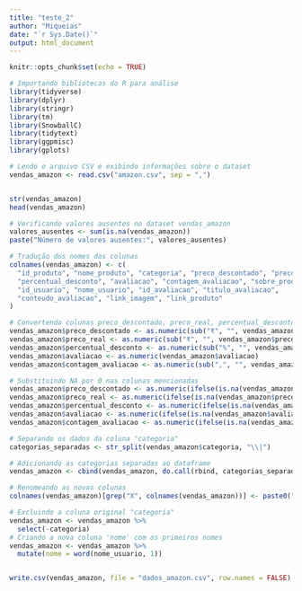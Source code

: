 ```yaml
---
title: "teste_2"
author: "Miqueias"
date: "`r Sys.Date()`"
output: html_document
---
```


```r
knitr::opts_chunk$set(echo = TRUE)
```


```r
# Importando bibliotecas do R para análise
library(tidyverse)
library(dplyr)
library(stringr)
library(tm)
library(SnowballC)
library(tidytext)
library(ggpmisc)
library(gplots)

# Lendo o arquivo CSV e exibindo informações sobre o dataset
vendas_amazon <- read.csv("amazon.csv", sep = ",")


str(vendas_amazon)
head(vendas_amazon)

# Verificando valores ausentes no dataset vendas_amazon
valores_ausentes <- sum(is.na(vendas_amazon))
paste("Número de valores ausentes:", valores_ausentes)

# Tradução dos nomes das colunas
colnames(vendas_amazon) <- c(
  "id_produto", "nome_produto", "categoria", "preco_descontado", "preco_real", 
  "percentual_desconto", "avaliacao", "contagem_avaliacao", "sobre_produto", 
  "id_usuario", "nome_usuario", "id_avaliacao", "titulo_avaliacao", 
  "conteudo_avaliacao", "link_imagem", "link_produto"
)

# Convertendo colunas preco_descontado, preco_real, percentual_desconto e avaliacao para numérico
vendas_amazon$preco_descontado <- as.numeric(sub("₹", "", vendas_amazon$preco_descontado))
vendas_amazon$preco_real <- as.numeric(sub("₹", "", vendas_amazon$preco_real))
vendas_amazon$percentual_desconto <- as.numeric(sub("%", "", vendas_amazon$percentual_desconto))
vendas_amazon$avaliacao <- as.numeric(vendas_amazon$avaliacao)
vendas_amazon$contagem_avaliacao <- as.numeric(sub(",", "", vendas_amazon$contagem_avaliacao))

# Substituindo NA por 0 nas colunas mencionadas
vendas_amazon$preco_descontado <- as.numeric(ifelse(is.na(vendas_amazon$preco_descontado) | vendas_amazon$preco_descontado == "", 0, vendas_amazon$preco_descontado))
vendas_amazon$preco_real <- as.numeric(ifelse(is.na(vendas_amazon$preco_real) | vendas_amazon$preco_real == "", 0, vendas_amazon$preco_real))
vendas_amazon$percentual_desconto <- as.numeric(ifelse(is.na(vendas_amazon$percentual_desconto) | vendas_amazon$percentual_desconto == "", 0, vendas_amazon$percentual_desconto))
vendas_amazon$avaliacao <- as.numeric(ifelse(is.na(vendas_amazon$avaliacao), 0, vendas_amazon$avaliacao))
vendas_amazon$contagem_avaliacao <- as.numeric(ifelse(is.na(vendas_amazon$contagem_avaliacao) | vendas_amazon$contagem_avaliacao == "", 0, vendas_amazon$contagem_avaliacao))

# Separando os dados da coluna "categoria"
categorias_separadas <- str_split(vendas_amazon$categoria, "\\|")

# Adicionando as categorias separadas ao dataframe
vendas_amazon <- cbind(vendas_amazon, do.call(rbind, categorias_separadas))

# Renomeando as novas colunas
colnames(vendas_amazon)[grep("X", colnames(vendas_amazon))] <- paste0("categoria_", 1:max(sapply(categorias_separadas, length)))

# Excluindo a coluna original "categoria"
vendas_amazon <- vendas_amazon %>%
  select(-categoria)
# Criando a nova coluna 'nome' com os primeiros nomes
vendas_amazon <- vendas_amazon %>%
  mutate(nome = word(nome_usuario, 1))


write.csv(vendas_amazon, file = "dados_amazon.csv", row.names = FALSE)

```
